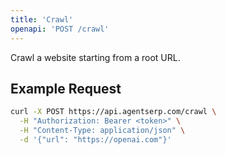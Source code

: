 ```yaml
---
title: 'Crawl'
openapi: 'POST /crawl'
---
```


Crawl a website starting from a root URL.

<ParamFields />

## Example Request

```bash
curl -X POST https://api.agentserp.com/crawl \
  -H "Authorization: Bearer <token>" \
  -H "Content-Type: application/json" \
  -d '{"url": "https://openai.com"}'
``` 